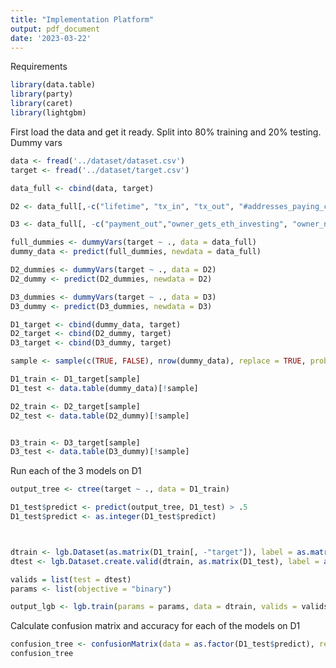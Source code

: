 ```yaml
---
title: "Implementation Platform"
output: pdf_document
date: '2023-03-22'
---
```


Requirements
```r
library(data.table)
library(party)
library(caret)
library(lightgbm)
```

First load the data and get it ready. Split into  80% training and 20% testing. Dummy vars
```r
data <- fread('../dataset/dataset.csv')
target <- fread('../dataset/target.csv')

data_full <- cbind(data, target)

D2 <- data_full[,-c("lifetime", "tx_in", "tx_out", "#addresses_paying_contract", "#addresses_paid_by_contract", "investment_to_contract/tx_in", "payment_from_contract/tx_out", "percentage_some_tx_in", "sdev_tx_in", "percentage_some_tx_out", "sdev_tx_out", "owner_gets_eth_Wo_investing", "owner_gets_eth_investing", "owner_no_eth")]

D3 <- data_full[, -c("payment_out","owner_gets_eth_investing", "owner_no_eth")]

full_dummies <- dummyVars(target ~ ., data = data_full)
dummy_data <- predict(full_dummies, newdata = data_full)

D2_dummies <- dummyVars(target ~ ., data = D2)
D2_dummy <- predict(D2_dummies, newdata = D2)

D3_dummies <- dummyVars(target ~ ., data = D3)
D3_dummy <- predict(D3_dummies, newdata = D3)

D1_target <- cbind(dummy_data, target)
D2_target <- cbind(D2_dummy, target)
D3_target <- cbind(D3_dummy, target)

sample <- sample(c(TRUE, FALSE), nrow(dummy_data), replace = TRUE, prob = c(.8, .2))

D1_train <- D1_target[sample]
D1_test <- data.table(dummy_data)[!sample]

D2_train <- D2_target[sample]
D2_test <- data.table(D2_dummy)[!sample]


D3_train <- D3_target[sample]
D3_test <- data.table(D3_dummy)[!sample]
```

Run each of the 3 models on D1
```r
output_tree <- ctree(target ~ ., data = D1_train)

D1_test$predict <- predict(output_tree, D1_test) > .5
D1_test$predict <- as.integer(D1_test$predict)



dtrain <- lgb.Dataset(as.matrix(D1_train[, -"target"]), label = as.matrix(D1_train$target))
dtest <- lgb.Dataset.create.valid(dtrain, as.matrix(D1_test), label = as.matrix(target$target[!sample]))

valids = list(test = dtest)
params <- list(objective = "binary")

output_lgb <- lgb.train(params = params, data = dtrain, valids = valids)
```


Calculate confusion matrix and accuracy for each of the models on D1
```r
confusion_tree <- confusionMatrix(data = as.factor(D1_test$predict), reference = as.factor(target$target[!sample]))
confusion_tree
```



